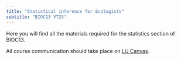 ```yaml
---
title: "Statistical inference for Ecologists"
subtitle: "BIOC13 VT25"
---
```


Here you will find all the materials required for the statistics section of BIOC13.

All course communication should take place on [LU Canvas](https://canvas.education.lu.se/courses/33420).
